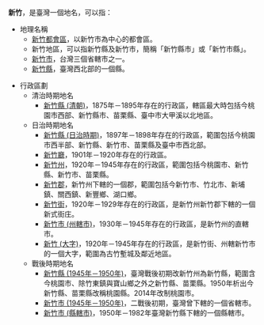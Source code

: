 '''新竹'''，是臺灣一個地名，可以指：
*地理名稱
**[[新竹都會區|新竹都會區]]，以新竹市為中心的都會區。
**新竹地區，可以指新竹縣及新竹市，簡稱「新竹縣市」或「新竹市縣」。
**[[新竹市|新竹市]]，台灣三個省轄市之一。
**[[新竹縣|新竹縣]]，臺灣西北部的一個縣。

* 行政區劃
** 清治時期地名
*** [[新竹縣_(清朝)|新竹縣 (清朝)]]，1875年－1895年存在的行政區，轄區最大時包括今桃園市西部、新竹縣市、苗栗縣、臺中市大甲溪以北地區。
** 日治時期地名
*** [[新竹縣_(日治時期)|新竹縣 (日治時期)]]，1897年－1898年存在的行政區，範圍包括今桃園市西半部、新竹縣、新竹市、苗栗縣及臺中市西北部。
*** [[新竹廳|新竹廳]]，1901年－1920年存在的行政區。
*** [[新竹州|新竹州]]，1920年－1945年存在的行政區，範圍包括今桃園市、新竹縣、新竹市、苗栗縣。
*** [[新竹郡|新竹郡]]，新竹州下轄的一個郡，範圍包括今新竹市、竹北市、新埔鎮、關西鎮、新豐鄉、湖口鄉。
*** [[新竹街|新竹街]]，1920年－1929年存在的行政區，是新竹州新竹郡下轄的一個新式街庄。
*** [[新竹市_(州轄市)|新竹市 (州轄市)]]，1930年－1945年存在的行政區，是新竹州的直轄市。
*** [[新竹_(大字)|新竹 (大字)]]，1920年－1945年存在的行政區，是新竹街、州轄新竹市的一個大字，範圍為古竹塹城及鄰近地區。
** 戰後時期地名
*** [[新竹縣_(1945年－1950年)|新竹縣 (1945年－1950年)]]，臺灣戰後初期改新竹州為新竹縣，範圍含今桃園市、除竹東鎮與寶山鄉之外之新竹縣、苗栗縣。1950年析出今新竹縣、苗栗縣改稱桃園縣。2014年改制桃園市。
*** [[新竹市_(1945年－1950年)|新竹市 (1945年－1950年)]]，二戰後初期，臺灣曾下轄的一個省轄市。
*** [[新竹市_(縣轄市)|新竹市 (縣轄市)]]，1950年－1982年臺灣新竹縣下轄的一個縣轄市。
{{disambiguation|H|Cat=二字臺灣地名消歧義}}
